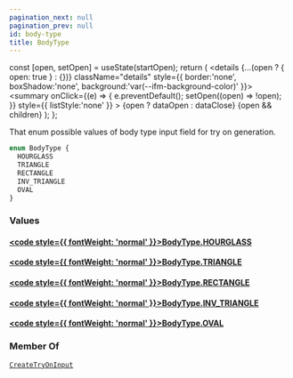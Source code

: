 ```yaml
---
pagination_next: null
pagination_prev: null
id: body-type
title: BodyType
---
```









  const [open, setOpen] = useState(startOpen);
  return (
    <details {...(open ? { open: true } : {})} className="details" style={{ border:'none', boxShadow:'none', background:'var(--ifm-background-color)' }}>
      <summary
        onClick={(e) => {
          e.preventDefault();
          setOpen((open) => !open);
        }}
        style={{ listStyle:'none' }}
      >
      {open ? dataOpen : dataClose}
      </summary>
      {open && children}
    </details>
  );
};








That enum possible values of body type input field for try on generation.


```graphql
enum BodyType {
  HOURGLASS
  TRIANGLE
  RECTANGLE
  INV_TRIANGLE
  OVAL
}
```




### Values

#### [<code style={{ fontWeight: 'normal' }}>BodyType.<b>HOURGLASS</b></code>](#)  
> 
> 
> 
> 

#### [<code style={{ fontWeight: 'normal' }}>BodyType.<b>TRIANGLE</b></code>](#)  
> 
> 
> 
> 

#### [<code style={{ fontWeight: 'normal' }}>BodyType.<b>RECTANGLE</b></code>](#)  
> 
> 
> 
> 

#### [<code style={{ fontWeight: 'normal' }}>BodyType.<b>INV_TRIANGLE</b></code>](#)  
> 
> 
> 
> 

#### [<code style={{ fontWeight: 'normal' }}>BodyType.<b>OVAL</b></code>](#)  
> 
> 
> 
> 





### Member Of

[`CreateTryOnInput`](/types/inputs/create-try-on-input)  <Badge class="badge badge--secondary" text="input"/>

